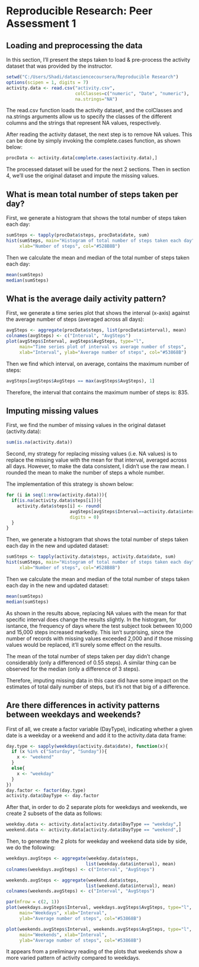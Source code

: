 # Reproducible Research: Peer Assessment 1


## Loading and preprocessing the data
In this section, I'll present the steps taken to load & pre-process the activity dataset that was provided by the instructor.

```r
setwd("C:/Users/Shadi/datasciencecoursera/Reproducible Research")
options(scipen = 1, digits = 7)
activity.data <- read.csv("activity.csv", 
                          colClasses=c("numeric", "Date", "numeric"), 
                          na.strings="NA")
```

The read.csv function loads the activity dataset, and the colClasses and na.strings arguments allow us to specify the classes of the different columns and the strings that represent NA values, respectively.

After reading the activity dataset, the next step is to remove NA values. This can be done by simply invoking the complete.cases function, as shown below:

```r
procData <- activity.data[complete.cases(activity.data),]
```

The processed dataset will be used for the next 2 sections. Then in section 4, we'll use the original dataset and impute the missing values. 

## What is mean total number of steps taken per day?

First, we generate a histogram that shows the total number of steps taken each day:

```r
sumSteps <- tapply(procData$steps, procData$date, sum)
hist(sumSteps, main="Histogram of total number of steps taken each day", 
     xlab="Number of steps", col="#528B8B")
```

Then we calculate the mean and median of the total number of steps taken each day:

```r
mean(sumSteps)
median(sumSteps)
```

## What is the average daily activity pattern?

First, we generate a time series plot that shows the interval (x-axis) against the average number of steps (averaged across all days):

```r
avgSteps <- aggregate(procData$steps, list(procData$interval), mean)
colnames(avgSteps) <- c("Interval", "AvgSteps")
plot(avgSteps$Interval, avgSteps$AvgSteps, type="l", 
     main="Time series plot of interval vs average number of steps", 
     xlab="Interval", ylab="Average number of steps", col="#53868B")
```

Then we find which interval, on average, contains the maximum number of steps:

```r
avgSteps[avgSteps$AvgSteps == max(avgSteps$AvgSteps), 1]
```

Therefore, the interval that contains the maximum number of steps is: 835.

## Imputing missing values

First, we find the number of missing values in the original dataset (activity.data):

```r
sum(is.na(activity.data))
```

Second, my strategy for replacing missing values (i.e. NA values) is to replace the missing value with the mean for that interval, averaged across all days. However, to make the data consistent, I didn't use the raw mean. I rounded the mean to make the number of steps a whole number. 

The implementation of this strategy is shown below: 

```r
for (i in seq(1:nrow(activity.data))){
  if(is.na(activity.data$steps[i])){
    activity.data$steps[i] <- round(
                        avgSteps[avgSteps$Interval==activity.data$interval[i],2], 
                        digits = 0)
  }
}
```

Then, we generate a histogram that shows the total number of steps taken each day in the new and updated dataset:

```r
sumSteps <- tapply(activity.data$steps, activity.data$date, sum)
hist(sumSteps, main="Histogram of total number of steps taken each day", 
     xlab="Number of steps", col="#528B8B")
```

Then we calculate the mean and median of the total number of steps taken each day in the new and updated dataset:

```r
mean(sumSteps)
median(sumSteps)
```

As shown in the results above, replacing NA values with the mean for that specific interval does change the results slightly. In the histogram, for isntance, the frequency of days where the test subject took between 10,000 and 15,000 steps increased markedly. This isn't surprising, since the number of records with missing values exceeded 2,000 and if those missing values would be replaced, it'll surely some effect on the results. 

The mean of the total number of steps taken per day didn't change considerably (only a differenced of 0.55 steps). A similar thing can be observed for the median (only a difference of 3 steps).

Therefore, imputing missing data in this case did have some impact on the estimates of total daily number of steps, but it's not that big of a difference.

## Are there differences in activity patterns between weekdays and weekends?

First of all, we create a factor variable (DayType), indicating whether a given date is a weekday or a weekend and add it to the activity.data data frame:

```r
day.type <- sapply(weekdays(activity.data$date), function(x){
  if (x %in% c("Saturday", "Sunday")){
    x <- "weekend"
  }
  else{
    x <- "weekday"
  }
})
day.factor <- factor(day.type)
activity.data$DayType <- day.factor
```

After that, in order to do 2 separate plots for weekdays and weekends, we create 2 subsets of the data as follows: 

```r
weekday.data <- activity.data[activity.data$DayType == "weekday",]
weekend.data <- activity.data[activity.data$DayType == "weekend",]
```

Then, to generate the 2 plots for weekday and weekend data side by side, we do the following: 

```r
weekdays.avgSteps <- aggregate(weekday.data$steps, 
                              list(weekday.data$interval), mean)
colnames(weekdays.avgSteps) <- c("Interval", "AvgSteps")

weekends.avgSteps <- aggregate(weekend.data$steps, 
                              list(weekend.data$interval), mean)
colnames(weekends.avgSteps) <- c("Interval", "AvgSteps")

par(mfrow = c(2, 1))
plot(weekdays.avgSteps$Interval, weekdays.avgSteps$AvgSteps, type="l", 
     main="Weekdays", xlab="Interval", 
     ylab="Average number of steps", col="#53868B")

plot(weekends.avgSteps$Interval, weekends.avgSteps$AvgSteps, type="l", 
     main="Weekends", xlab="Interval", 
     ylab="Average number of steps", col="#53868B")
```

It appears from a preliminary reading of the plots that weekends show a more varied pattern of activity compared to weekdays. 